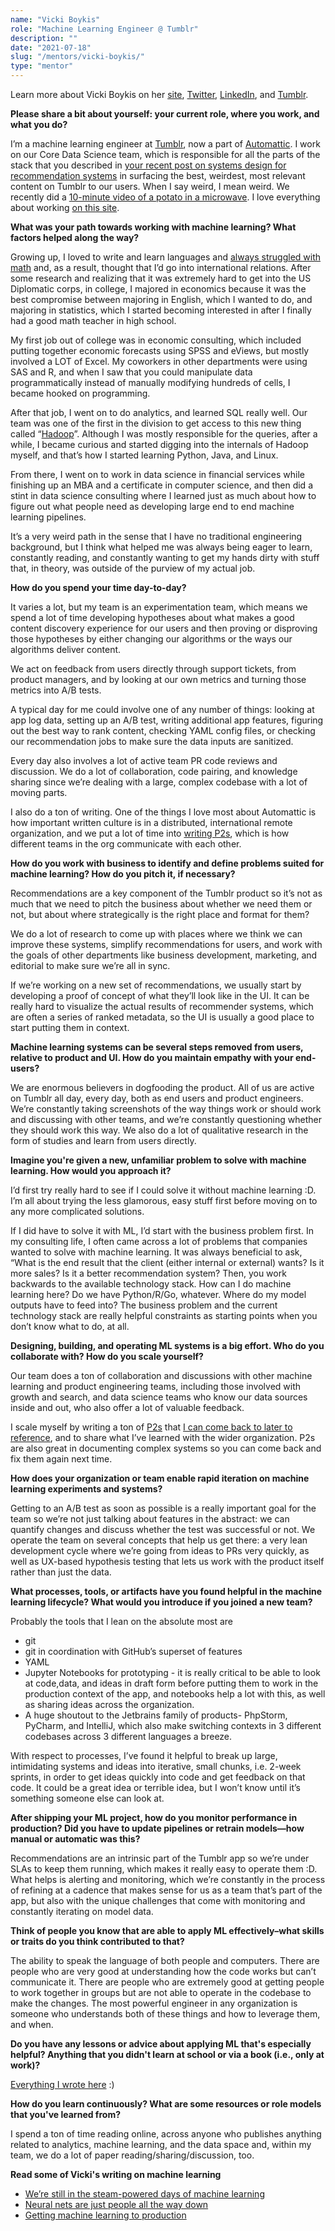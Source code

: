 ```yaml
---
name: "Vicki Boykis"
role: "Machine Learning Engineer @ Tumblr"
description: ""
date: "2021-07-18"
slug: "/mentors/vicki-boykis/"
type: "mentor"
---
```

Learn more about Vicki Boykis on her [site](http://veekaybee.github.io/), [Twitter](https://twitter.com/vboykis), [LinkedIn](https://www.linkedin.com/in/vickiboykis/), and [Tumblr](https://veekaybee.tumblr.com/).

**Please share a bit about yourself: your current role, where you work, and what you do?**

I’m a machine learning engineer at [Tumblr](https://www.tumblr.com/explore/trending), now a part of [Automattic](https://automattic.com/). I work on our Core Data Science team, which is responsible for all the parts of the stack that you described in [your recent post on systems design for recommendation systems](https://eugeneyan.com/writing/system-design-for-discovery/) in surfacing the best, weirdest, most relevant content on Tumblr to our users. When I say weird, I mean weird. We recently did a [10-minute video of a potato in a microwave](https://staff.tumblr.com/post/653731604461682688/potatoes-are-neat-right-heres-one-cooking-in-a). I love everything about working [on this site](https://www.fansplaining.com/articles/the-ever-mutating-life-of-tumblr-dot-com). 

**What was your path towards working with machine learning? What factors helped along the way?**

Growing up, I loved to write and learn languages and [always struggled with math](http://blog.vickiboykis.com/2016/06/03/me-and-markov/) and, as a result, thought that I’d go into international relations. After some research and realizing that it was extremely hard to get into the US Diplomatic corps, in college, I majored in economics because it was the best compromise between majoring in English, which I wanted to do, and majoring in statistics, which I started becoming interested in after I finally had a good math teacher in high school. 

My first job out of college was in economic consulting, which included putting together economic forecasts using SPSS and eViews, but mostly involved a LOT of Excel.  My coworkers in other departments were using SAS and R, and when I saw that you could manipulate data programmatically instead of manually modifying hundreds of cells, I became hooked on programming. 

After that job, I went on to do analytics, and learned SQL really well. Our team was one of the first in the division to get access to this new thing called “[Hadoop](https://increment.com/software-architecture/architecture-for-generations/)”. Although I was mostly responsible for the queries, after a while, I became curious and started digging into the internals of Hadoop myself, and that’s how I started learning Python, Java, and Linux. 

From there, I went on to work in data science in financial services while finishing up an MBA and a certificate in computer science, and then did a stint in data science consulting where I learned just as much about how to figure out what people need as developing large end to end machine learning pipelines.  

It’s a very weird path in the sense that I have no traditional engineering background, but I think what helped me was always being eager to learn, constantly reading, and constantly wanting to get my hands dirty with stuff that, in theory, was outside of the purview of my actual job. 

**How do you spend your time day-to-day?**

It varies a lot, but my team is an experimentation team, which means we spend a lot of time developing hypotheses about what makes a good content discovery experience for our users and then proving or disproving those hypotheses by either changing our algorithms or the ways our algorithms deliver content. 

We act on feedback from users directly through support tickets, from product managers, and by looking at our own metrics and turning those metrics into A/B tests. 

A typical day for me could involve one of any number of things: looking at app log data, setting up an A/B test, writing additional app features, figuring out the best way to rank content, checking YAML config files, or checking our recommendation jobs to make sure the data inputs are sanitized.

Every day also involves a lot of active team PR code reviews and discussion. We do a lot of collaboration, code pairing, and knowledge sharing since we’re dealing with a large, complex codebase with a lot of moving parts. 

I also do a ton of writing.  One of the things I love most about Automattic is how important written culture is in a distributed, international remote organization, and we put a lot of time into [writing P2s](https://wordpress.com/p2/), which is how different teams in the org communicate with each other. 

**How do you work with business to identify and define problems suited for machine learning? How do you pitch it, if necessary?**

Recommendations are a key component of the Tumblr product so it’s not as much that we need to pitch the business about whether we need them or not, but about where strategically is the right place and format for them? 

We do a lot of research to come up with places where we think we can improve these systems, simplify recommendations for users, and work with the goals of other departments like business development, marketing, and editorial to make sure we’re all in sync. 

If we’re working on a new set of recommendations, we usually start by developing a proof of concept of what they’ll look like in the UI. It can be really hard to visualize the actual results of recommender systems, which are often a series of ranked metadata, so the UI is usually a good place to start putting them in context. 

**Machine learning systems can be several steps removed from users, relative to product and UI. How do you maintain empathy with your end-users?**

We are enormous believers in dogfooding the product. All of us are active on Tumblr all day, every day, both as end users and product engineers. We’re constantly taking screenshots of the way things work or should work and discussing with other teams, and we’re constantly questioning whether they should work this way. We also do a lot of qualitative research in the form of studies and learn from users directly. 

**Imagine you're given a new, unfamiliar problem to solve with machine learning. How would you approach it?**

I’d first try really hard to see if I could solve it without machine learning :D. I’m all about trying the less glamorous, easy stuff first before moving on to any more  complicated solutions. 

If I did have to solve it with ML, I’d start with the business problem first. In my consulting life, I often came across a lot of problems that companies wanted to solve with machine learning. It was always beneficial to ask, “What is the end result that the client (either internal or external) wants? Is it more sales? Is it a better recommendation system? Then, you work backwards to the available technology stack. How can I do machine learning here? Do we have Python/R/Go, whatever. Where do my model outputs have to feed into?  The business problem and the current technology stack are really helpful constraints as starting points when you don’t know what to do, at all. 

**Designing, building, and operating ML systems is a big effort. Who do you collaborate with? How do you scale yourself?**

Our team does a ton of collaboration and discussions with other machine learning and product engineering teams, including those involved with growth and search, and data science teams who know our data sources inside and out,  who also offer a lot of valuable feedback. 

I scale myself by writing a ton of [P2s](https://wordpress.com/p2/) that [I can come back to later to reference](http://veekaybee.github.io/2021/07/17/p2s/), and to share what I’ve learned with the wider organization. P2s are also great in documenting complex systems so you can come back and fix them again next time. 

**How does your organization or team enable rapid iteration on machine learning experiments and systems?**

Getting to an A/B test  as soon as possible is a really important goal for the team so we’re not just talking about features in the abstract: we can quantify changes and discuss whether the test was successful or not. We operate the team on several concepts that help us get there: a very lean development cycle where we’re going from ideas to PRs very quickly, as well as UX-based hypothesis testing that lets us work with the product itself rather than just the data. 

**What processes, tools, or artifacts have you found helpful in the machine learning lifecycle? What would you introduce if you joined a new team?**

Probably the tools that I lean on the absolute most are 
- git 
- git in coordination with GitHub’s superset of features 
- YAML 
- Jupyter Notebooks for prototyping - it is really critical to be able to look at code,data,  and ideas in draft form before putting them to work in the production context of the app, and notebooks help a lot with this, as well as sharing ideas across the organization.  
- A huge shoutout to the Jetbrains family of products- PhpStorm, PyCharm, and IntelliJ, which also make switching contexts in 3 different codebases across 3 different languages a breeze.

With respect to processes, I’ve found it helpful to break up large, intimidating systems and ideas into iterative, small chunks, i.e. 2-week sprints, in order to get ideas quickly into code and get feedback on that code. It could be a great idea or terrible idea, but I won’t know until it’s something someone else can look at.  

**After shipping your ML project, how do you monitor performance in production? Did you have to update pipelines or retrain models—how manual or automatic was this?**

Recommendations are an intrinsic part of the Tumblr app so we’re under SLAs to keep them running, which makes it really easy to operate them :D. What helps is alerting and monitoring, which we’re constantly in the process of refining at a cadence that makes sense for us as a team that’s part of the app, but also with the unique challenges that come with monitoring and constantly iterating on model data. 

**Think of people you know that are able to apply ML effectively–what skills or traits do you think contributed to that?**

The ability to speak the language of both people and computers. There are people who are very good at understanding how the code works but can’t communicate it. There are people who are extremely good at getting people to work together in groups but are not able to operate in the codebase to make the changes. The most powerful engineer in any organization is someone who understands both of these things and how to leverage them, and when. 

**Do you have any lessons or advice about applying ML that's especially helpful? Anything that you didn't learn at school or via a book (i.e., only at work)?**

[Everything I wrote here](http://veekaybee.github.io/2021/03/26/data-ghosts/) :)

**How do you learn continuously? What are some resources or role models that you've learned from?**

I spend a ton of time reading online, across anyone who publishes anything related to analytics, machine learning, and the data space and, within my team, we do a lot of paper reading/sharing/discussion, too. 

**Read some of Vicki's writing on machine learning**
- [We’re still in the steam-powered days of machine learning](https://vicki.substack.com/p/were-still-in-the-steam-powered-days)
- [Neural nets are just people all the way down](https://vicki.substack.com/p/neural-nets-are-just-people-all-the)
- [Getting machine learning to production](http://veekaybee.github.io/2020/06/09/ml-in-prod/)
